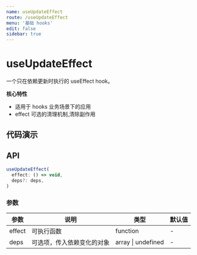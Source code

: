 ```yaml
---
name: useUpdateEffect
route: /useUpdateEffect
menu: '基础 hooks'
edit: false
sidebar: true
---
```



# useUpdateEffect

一个只在依赖更新时执行的 useEffect hook。

**核心特性**

* 适用于 hooks 业务场景下的应用
* effect 可选的清理机制,清除副作用

## 代码演示

<JackBox jsCode={Demo1CodeJsx} tsCode={Demo1CodeTsx} demoName='基础使用' description='使用上与 useEffect 完全相同，只是它忽略了首次渲染，且只在依赖项更新时运行。'>
  <Demo1 />
</JackBox>

## API

```javascript
useUpdateEffect(
  effect: () => void,
  deps?: deps,
)
```

### 参数

| 参数    | 说明                                         | 类型                   | 默认值 |
|---------|----------------------------------------------|------------------------|--------|
| effect | 可执行函数  | function | -      |
| deps | 可选项，传入依赖变化的对象  | array \| undefined | -      |